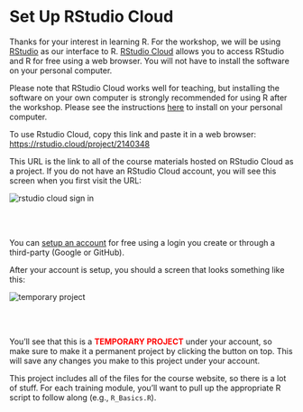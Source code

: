 # Set Up RStudio Cloud

Thanks for your interest in learning R.  For the workshop, we will be using [RStudio](https://www.rstudio.com/) as our interface to R. [RStudio Cloud](https://rstudio.cloud/) allows you to access RStudio and R for free using a web browser.  You will not have to install the software on your personal computer.

Please note that RStudio Cloud works well for teaching, but installing the software on your own computer is strongly recommended for using R after the workshop.  Please see the instructions [here](setup.html) to install on your personal computer.   

To use Rstudio Cloud, copy this link and paste it in a web browser: <https://rstudio.cloud/project/2140348> 

This URL is the link to all of the course materials hosted on RStudio Cloud as a project.  If you do not have an RStudio Cloud account, you will see this screen when you first visit the URL: 

![](figure/cloudsignup.PNG#inline-img "rstudio cloud sign in")

<br></br>

You can [setup an account](https://login.rstudio.cloud/register?redirect=https%3A%2F%2Fclient.login.rstudio.cloud%2Foauth%2Flogin%3Fshow_auth%3D0%26show_login%3D1%26show_setup%3D1) for free using a login you create or through a third-party (Google or GitHub).  

After your account is setup, you should a screen that looks something like this:

![](figure/tempproj.PNG#inline-img "temporary project")

<br></br>

You'll see that this is a <b><span style="color:red">TEMPORARY PROJECT</span></b> under your account, so make sure to make it a permanent project by clicking the button on top.  This will save any changes you make to this project under your account. 

This project includes all of the files for the course website, so there is a lot of stuff. For each training module, you'll want to pull up the appropriate R script to follow along (e.g., `R_Basics.R`).
